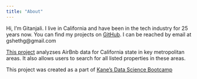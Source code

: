 ```yaml
---
title: "About"
---
```


Hi, I'm Gitanjali. I live in California and have been in the tech industry for 25 years now. 
You can find my projects on [GitHub](https://github.com/gshethg). I can be reached by email at gshethg@gmail.com

[This project](https://github.com/gshethg/ca-airbnb-project) analyzses AirBnb data for California state in key metropolitan areas. It also allows users to search for all listed properties in these areas. 

This project was created as a part of [Kane’s Data Science Bootcamp](https://bootcamp.davidkane.info/)
